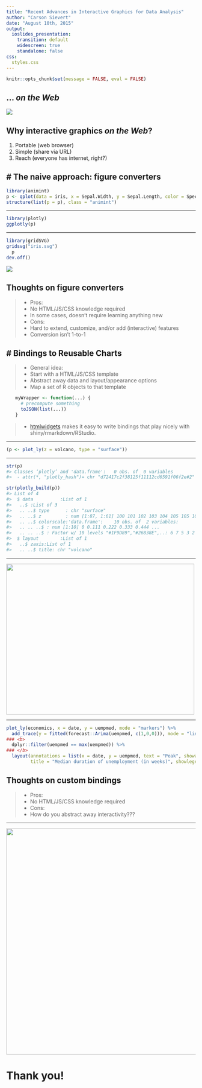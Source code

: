 ```yaml
---
title: "Recent Advances in Interactive Graphics for Data Analysis"
author: "Carson Sievert"
date: "August 10th, 2015"
output:
  ioslides_presentation:
    transition: default
    widescreen: true
    standalone: false
css:
  styles.css
---
```


```r
knitr::opts_chunk$set(message = FALSE, eval = FALSE)
```

## ... _on the Web_

<div align="center">
  <img src="http://www.oystermag.com/sites/default/files/internet.gif" />
</div>

## Why interactive graphics _on the Web_?

1. Portable (web browser)
1. Simple (share via URL)
1. Reach (everyone has internet, right?)

# The naive approach: figure converters
---

```r
library(animint)
p <- qplot(data = iris, x = Sepal.Width, y = Sepal.Length, color = Species)
structure(list(p = p), class = "animint")
```

<!--
<iframe src="animint/index.html" scrolling="no" style="border:none;"></iframe>
-->

---

```r
library(plotly)
ggplotly(p)
```

<!--
<iframe src="plotly1/index.html" scrolling="no" style="border:none;"></iframe>
-->

---

```r
library(gridSVG)
gridsvg("iris.svg")
  p
dev.off()
```

<img src = "iris.svg" />

## Thoughts on figure converters

> - Pros:
    * No HTML/JS/CSS knowledge required
    * In some cases, doesn't require learning anything new
> - Cons:
    * Hard to extend, customize, and/or add (interactive) features
    * Conversion isn't 1-to-1

# Bindings to Reusable Charts
---

> - General idea:
    * Start with a HTML/JS/CSS template
    * Abstract away data and layout/appearance options
    * Map a set of R objects to that template

<ul class="build">
```r
myWrapper <- function(...) {
  # precompute something
  toJSON(list(...))
}
```
</ul>

> - [htmlwidgets](http://www.htmlwidgets.org/) makes it easy to write bindings that play nicely with shiny/rmarkdown/RStudio. 

---

```r
(p <- plot_ly(z = volcano, type = "surface"))
```

<!--
<iframe src="plotly3/index.html" scrolling="no" style="border:none;"></iframe>
-->

---

```r
str(p)
#> Classes ‘plotly’ and 'data.frame':	0 obs. of  0 variables
#>  - attr(*, "plotly_hash")= chr "d72417c2f38125f11112cd6591f06f2e#2"

str(plotly_build(p))
#> List of 4
#>  $ data          :List of 1
#>   ..$ :List of 3
#>   .. ..$ type      : chr "surface"
#>   .. ..$ z         : num [1:87, 1:61] 100 101 102 103 104 105 105 106 107 108 ...
#>   .. ..$ colorscale:'data.frame':	10 obs. of  2 variables:
#>   .. .. ..$ : num [1:10] 0 0.111 0.222 0.333 0.444 ...
#>   .. .. ..$ : Factor w/ 10 levels "#1F9D89","#26838E",..: 6 7 5 3 2 1 4 8 9 10
#>  $ layout        :List of 1
#>   ..$ zaxis:List of 1
#>   .. ..$ title: chr "volcano"
```

---

<div align="center">
  <img src="http://replygif.net/i/1320.gif" width="500" height="400" />
</div>

---

```r
plot_ly(economics, x = date, y = uempmed, mode = "markers") %>%
  add_trace(y = fitted(forecast::Arima(uempmed, c(1,0,0))), mode = "lines") %>%
### <b>
  dplyr::filter(uempmed == max(uempmed)) %>%
### </b>
  layout(annotations = list(x = date, y = uempmed, text = "Peak", showarrow = T),
         title = "Median duration of unemployment (in weeks)", showlegend = F)
```

<!--
<iframe src="plotly2/index.html" scrolling="no" style="border:none;"></iframe>
-->

## Thoughts on custom bindings

> - Pros:
    * No HTML/JS/CSS knowledge required
> - Cons:
    * How do you abstract away interactivity???

---

<div align="center">
  <img src="react.png" height = "600" width = "900" />
</div>

# Thank you!
